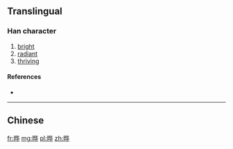 {{also|曄}}
==Translingual==

===Han character===
{{Han char|rn=72|rad=日|as=06|sn=10|four=|canj=日人心十 (AOPJ)|ids=⿰[[日]][[华]]}}

# [[bright]]
# [[radiant]]
# [[thriving]]

====References====
* {{Han ref|kx=0495.241|hdz=21508.080|uh=6654|ud=26196}}

----

==Chinese==
{{zh-see|曄}}

[[fr:晔]]
[[mg:晔]]
[[pl:晔]]
[[zh:晔]]